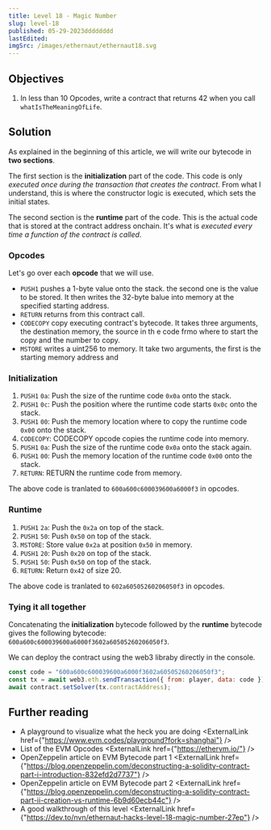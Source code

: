 ```yaml
---
title: Level 18 - Magic Number
slug: level-18
published: 05-29-2023dddddddd
lastEdited:
imgSrc: /images/ethernaut/ethernaut18.svg
---
```


## Objectives

1. In less than 10 Opcodes, write a contract that returns 42 when you call `whatIsTheMeaningOfLife`.

## Solution

As explained in the beginning of <a target="\_blank" rel="noopener noreferrer" hre="https://blog.openzeppelin.com/deconstructing-a-solidity-contract-part-ii-creation-vs-runtime-6b9d60ecb44c">this article</a>,
we will write our bytecode in **two sections**.

The first section is the **initialization** part of the code. This code is only _executed once during the transaction that
creates the contract_. From what I understand, this is where the constructor logic is executed, which sets the initial states.

The second section is the **runtime** part of the code. This is the actual code that is stored at the contract address onchain.
It's what is _executed every time a function of the contract is called_.

### Opcodes

Let's go over each **opcode** that we will use.

- `PUSH1` pushes a 1-byte value onto the stack.
  the second one is the value to be stored. It then writes the 32-byte balue into memory at the specified
  starting address.
- `RETURN` returns from this contract call.
- `CODECOPY` copy executing contract's bytecode. It takes three arguments, the destination memory, the
  source in th e code frmo where to start the copy and the number to copy.
- `MSTORE` writes a uint256 to memory. It take two arguments, the first is the starting memory address and

### Initialization

1. `PUSH1` `0a`: Push the size of the runtime code `0x0a` onto the stack.
2. `PUSH1` `0c`: Push the position where the runtime code starts `0x0c` onto the stack.
3. `PUSH1` `00`: Push the memory location where to copy the runtime code `0x00` onto the stack.
4. `CODECOPY`: CODECOPY opcode copies the runtime code into memory.
5. `PUSH1` `0a`: Push the size of the runtime code `0x0a` onto the stack again.
6. `PUSH1` `00`: Push the memory location of the runtime code `0x00` onto the stack.
7. `RETURN`: RETURN the runtime code from memory.

The above code is tranlated to `600a600c600039600a6000f3` in opcodes.

### Runtime

1. `PUSH1` `2a`: Push the `0x2a` on top of the stack.
2. `PUSH1` `50`: Push `0x50` on top of the stack.
3. `MSTORE`: Store value `0x2a` at position `0x50` in memory.
4. `PUSH1` `20`: Push `0x20` on top of the stack.
5. `PUSH1` `50`: Push `0x50` on top of the stack.
6. `RETURN`: Return `0x42` of size 20.

The above code is tranlated to `602a60505260206050f3` in opcodes.

### Tying it all together

Concatenating the **initialization** bytecode followed by the **runtime** bytecode gives the following bytecode:
`600a600c600039600a6000f3602a60505260206050f3`.

We can deploy the contract using the web3 libraby directly in the console.

```javascript
const code = "600a600c600039600a6000f3602a60505260206050f3";
const tx = await web3.eth.sendTransaction({ from: player, data: code });
await contract.setSolver(tx.contractAddress);
```

## Further reading

- A playground to visualize what the heck you are doing <ExternalLink href={"https://www.evm.codes/playground?fork=shanghai"} />
- List of the EVM Opcodes <ExternalLink href={"https://ethervm.io/"} />
- OpenZeppelin article on EVM Bytecode part 1 <ExternalLink href={"https://blog.openzeppelin.com/deconstructing-a-solidity-contract-part-i-introduction-832efd2d7737"} />
- OpenZeppelin article on EVM Bytecode part 2 <ExternalLink href={"https://blog.openzeppelin.com/deconstructing-a-solidity-contract-part-ii-creation-vs-runtime-6b9d60ecb44c"} />
- A good walkthrough of this level <ExternalLink href={"https://dev.to/nvn/ethernaut-hacks-level-18-magic-number-27ep"} />
